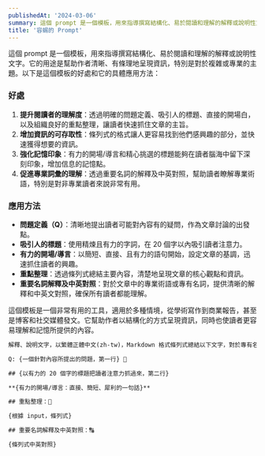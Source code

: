 ```yaml
---
publishedAt: '2024-03-06'
summary: 這個 prompt 是一個模板，用來指導撰寫結構化、易於閱讀和理解的解釋或說明性文字。它的用途是幫助作者清晰、有條理地呈現資訊，特別是對於複雜或專業的主題。以下是這個模板的好處和它的具體應用方法
title: '容蜴的 Prompt'
---
```


這個 prompt 是一個模板，用來指導撰寫結構化、易於閱讀和理解的解釋或說明性文字。它的用途是幫助作者清晰、有條理地呈現資訊，特別是對於複雜或專業的主題。以下是這個模板的好處和它的具體應用方法：

### 好處

1. **提升閱讀者的理解度**：透過明確的問題定義、吸引人的標題、直接的開場白，以及組織良好的重點整理，讓讀者快速抓住文章的主旨。
2. **增加資訊的可存取性**：條列式的格式讓人更容易找到他們感興趣的部分，並快速獲得想要的資訊。
3. **強化記憶印象**：有力的開場/導言和精心挑選的標題能夠在讀者腦海中留下深刻印象，增加信息的記憶點。
4. **促進專業詞彙的理解**：透過重要名詞的解釋及中英對照，幫助讀者瞭解專業術語，特別是對非專業讀者來說非常有用。

### 應用方法

- **問題定義（Q）**：清晰地提出讀者可能對內容有的疑問，作為文章討論的出發點。
- **吸引人的標題**：使用精煉且有力的字詞，在 20 個字以內吸引讀者注意力。
- **有力的開場/導言**：以簡短、直接、且有力的語句開始，設定文章的基調，迅速抓住讀者的興趣。
- **重點整理**：透過條列式總結主要內容，清楚地呈現文章的核心觀點和資訊。
- **重要名詞解釋及中英對照**：對於文章中的專業術語或專有名詞，提供清晰的解釋和中英文對照，確保所有讀者都能理解。

這個模板是一個非常有用的工具，適用於多種情境，從學術寫作到商業報告，甚至是博客和社交媒體發文。它幫助作者以結構化的方式呈現資訊，同時也使讀者更容易理解和記憶所提供的內容。

```txt
解釋、說明文字，以繁體正體中文(zh-tw)，Markdown 格式條列式總結以下文字，對於專有名詞，請保留英文的原文，並依照以下格式

Q: {一個針對內容所提出的問題，第一行} 🙋

## {以有力的 20 個字的標題把讀者注意力抓過來，第二行}

**{有力的開場/導言：直接、簡短、犀利的一句話}**

## 重點整理：📍

{根據 input，條列式}

## 重要名詞解釋及中英對照：🔠

{條列式中英對照}

```